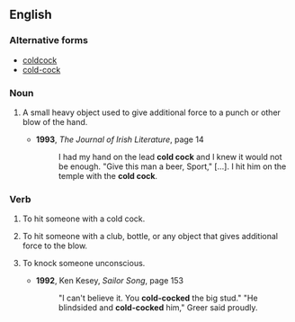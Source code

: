 ==English==

===Alternative forms===
*[[coldcock]]
*[[cold-cock]]

===Noun===
{{en-noun}}

# {{context|slang|lang=en}} A small heavy object used to give additional force to a punch or other blow of the hand.
#* '''1993''', ''The Journal of Irish Literature'', page 14
#*: I had my hand on the lead '''cold cock''' and I knew it would not be enough. "Give this man a beer, Sport," […]. I hit him on the temple with the '''cold cock'''.

===Verb===
{{en-verb}}

# {{context|slang|lang=en}} To hit someone with a cold cock.
# {{context|slang|lang=en}} To hit someone with a club, bottle, or any object that gives additional force to the blow.
# {{context|slang|lang=en}} To knock someone unconscious.
#* '''1992''', Ken Kesey, ''Sailor Song'', page 153
#*: "I can't believe it. You '''cold-cocked''' the big stud." "He blindsided and '''cold-cocked''' him," Greer said proudly.